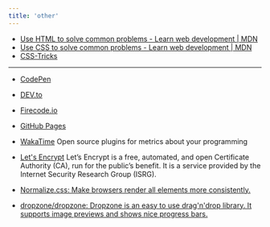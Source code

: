 ```yaml
---
title: 'other'
---
```



<GlobalLayout path={url} headings={getHeadings()}>

- [Use HTML to solve common problems - Learn web development | MDN](https://developer.mozilla.org/en-US/docs/Learn/HTML/Howto)
- [Use CSS to solve common problems - Learn web development | MDN](https://developer.mozilla.org/en-US/docs/Learn/CSS/Howto)
- [CSS-Tricks](https://css-tricks.com/)

---

- [CodePen](https://codepen.io/)
- [DEV.to](https://dev.to/)
- [Firecode.io](https://firecode.io/)
- [GitHub Pages](https://pages.github.com/)
- [WakaTime](https://wakatime.com/)
Open source plugins for metrics about your programming

- [Let's Encrypt](https://letsencrypt.org/)
Let’s Encrypt is a free, automated, and open Certificate Authority (CA), run for the public’s benefit. It is a service provided by the Internet Security Research Group (ISRG).

- [Normalize.css: Make browsers render all elements more consistently.](https://necolas.github.io/normalize.css/)
- [dropzone/dropzone: Dropzone is an easy to use drag'n'drop library. It supports image previews and shows nice progress bars.](https://github.com/dropzone/dropzone)


</GlobalLayout>
